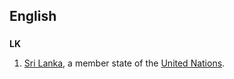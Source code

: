 ==English==
==={{abbreviation}}===
'''LK'''
#[[Sri Lanka]], a member state of the [[United Nations]].